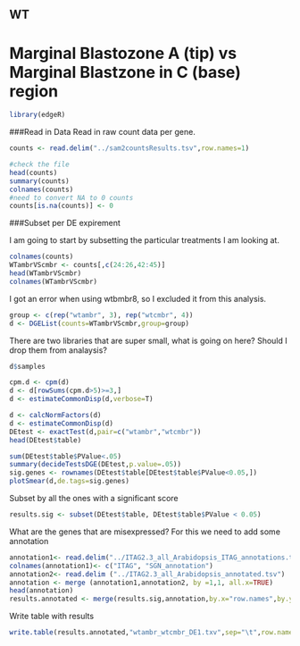 WT
----

Marginal Blastozone A (tip) vs Marginal Blastzone in C (base) region 
====================================================

```r
library(edgeR)
```

###Read in Data
Read in raw count data per gene.

```r
counts <- read.delim("../sam2countsResults.tsv",row.names=1)

#check the file
head(counts)
summary(counts)
colnames(counts)
#need to convert NA to 0 counts
counts[is.na(counts)] <- 0
```

###Subset per DE expirement

I am going to start by subsetting the particular treatments I am looking at. 

```r
colnames(counts)
WTambrVScmbr <- counts[,c(24:26,42:45)]
head(WTambrVScmbr)
colnames(WTambrVScmbr)
```

I got an error when using wtbmbr8, so I excluded it from this analysis. 
```r
group <- c(rep("wtambr", 3), rep("wtcmbr", 4))
d <- DGEList(counts=WTambrVScmbr,group=group)
```
There are two libraries that are super small, what is going on here? Should I drop them from analaysis?
```r
d$samples
```

```r
cpm.d <- cpm(d)
d <- d[rowSums(cpm.d>5)>=3,] 
d <- estimateCommonDisp(d,verbose=T) 

d <- calcNormFactors(d)
d <- estimateCommonDisp(d)
DEtest <- exactTest(d,pair=c("wtambr","wtcmbr"))
head(DEtest$table)

sum(DEtest$table$PValue<.05)
summary(decideTestsDGE(DEtest,p.value=.05))
sig.genes <- rownames(DEtest$table[DEtest$table$PValue<0.05,])
plotSmear(d,de.tags=sig.genes)
```
Subset by all the ones with a significant score

```r
results.sig <- subset(DEtest$table, DEtest$table$PValue < 0.05)
```


What are the genes that are misexpressed?
For this we need to add some annotation


```r
annotation1<- read.delim("../ITAG2.3_all_Arabidopsis_ITAG_annotations.tsv", header=FALSE)  #Changed to the SGN human readable annotation
colnames(annotation1)<- c("ITAG", "SGN_annotation")
annotation2<- read.delim ("../ITAG2.3_all_Arabidopsis_annotated.tsv")
annotation <- merge (annotation1,annotation2, by =1,1, all.x=TRUE)
head(annotation) 
results.annotated <- merge(results.sig,annotation,by.x="row.names",by.y="ITAG",all.x=T,sort=F)
```

Write table with results
```r
write.table(results.annotated,"wtambr_wtcmbr_DE1.txv",sep="\t",row.names=F)
```

